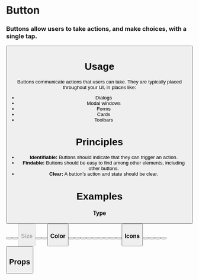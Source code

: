 
<Meta title="Atoms|Button" component={Button} />

# Button

### Buttons allow users to take actions, and make choices, with a single tap.

<Preview withToolbar>
  <Story name="Standard">
    <Button label="Standard Button" />
  </Story>
</Preview>

# Usage

Buttons communicate actions that users can take. They are typically placed throughout your UI, in places like:

- Dialogs
- Modal windows
- Forms
- Cards
- Toolbars

# Principles

- **Identifiable:**
  Buttons should indicate that they can trigger an action.
- **Findable:**
  Buttons should be easy to find among other elements, including other buttons.
- **Clear:**
  A button’s action and state should be clear.

# Examples

### Type

<Preview>
  <Story name="Type">
    <Grid columns="3">
      <Button label="Standard Button" />
      <Button label="Solid Button" solid />
      <Button label="Disabled Button" disabled/>
    </Grid>
  </Story>
</Preview>

### Size

<Preview>
  <Story name="Size">
    <Grid>
      <Button label="Small Button" size="small" count="2" />
      <Button label="Standard Button" count="2" icon="user"/>
      <Button icon="user" size="large" />
    </Grid>
  </Story>
</Preview>

### Color

<Preview>
  <Story name="Color">
    <Grid>
      <Button label="Standard Button" />
      <Button label="Secondary Button" color="secondary" />
      <Button label="Info Button" color="info" />
      <Button label="Success Button" color="success" />
      <Button label="Warning Button" color="warning" />
      <Button label="Alert Button" color="alert" />
      <Button label="Solid Info" color="info" solid />
      <Button label="Solid Success" color="success" solid />
      <Button label="Solid Warning" color="warning" solid />
      <Button label="Solid Alert" color="alert" solid />
    </Grid>
  </Story>
</Preview>

### Icons

<Preview>
  <Story name="Icons">
    <Grid>
      <Button label="Profile" icon="user" />
      <Button label="Expand" icon="down" />
      <Button label="Bookmark" icon="bookmark" />
      <Button label="Add" icon="plus" />
      <Button label="Print" icon="print" />
    </Grid>
  </Story>
</Preview>

<!-- ### Knobs
Experiment with this story using the Knobs addon in Canvas mode.
<Story name="Knobs" parameters={{ decorators: [Padding, withKnobs] }}>
  <Button
    label={text("label", "Knobs", "Button")}
    type={select("type", ["standard", "solid", "inline", "underlined"], "standard", "Button")}
    color={select("color", ["primary", "secondary", "info", "success", "warning", "alert"], "primary", "Button")}
    size={select("size", ["small", "standard", "large"], "standard", "Button")}
    icon={select("icon", ["none", "user", "down", "bookmark", "plus", "print"], "none", "Button")}
    fullWidth={boolean("full width", false, "Button")}
    disabled={boolean("disabled", false, "Button")}
  />
</Story> -->

<!-- ### Actions
Actions can be used to display data received by event handlers.  Try it using the Actions addon in Canvas mode.
<Story name="Actions" parameters={{ decorators: [Padding] }}>
  <Button label="Click Me!" onClick={action("onClick")} />
</Story> -->

<!-- Link a story to a component `ID` here without a code preview
<Story id="atoms-checkbox--checkbox-states" /> -->
<!-- And here with a preview
<Preview>
  <Story id="atoms-checkbox--checkbox-states" />
</Preview> -->

## Props

<Props of={Button} />
